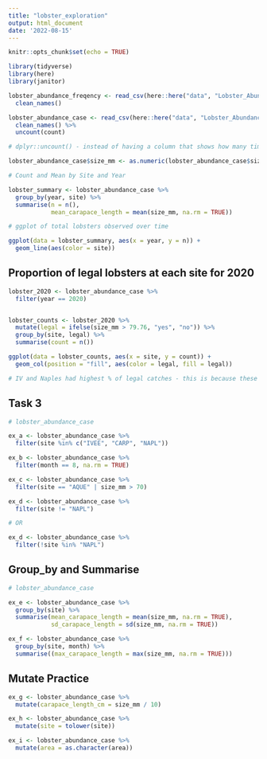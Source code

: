 ```yaml
---
title: "lobster_exploration"
output: html_document
date: '2022-08-15'
---
```


```r
knitr::opts_chunk$set(echo = TRUE)
```

```r

library(tidyverse)
library(here)
library(janitor)

```


```r

lobster_abundance_freqency <- read_csv(here::here("data", "Lobster_Abundance_All_Years_20210412.csv"), na = c( "-99999", "")) %>%
  clean_names()

lobster_abundance_case <- read_csv(here::here("data", "Lobster_Abundance_All_Years_20210412.csv"), na = c( "-99999", "")) %>%
  clean_names() %>%
  uncount(count)

# dplyr::uncount() - instead of having a column that shows how many times an observation occurred, uncount separates the same observations in different rows

lobster_abundance_case$size_mm <- as.numeric(lobster_abundance_case$size_mm)

# Count and Mean by Site and Year

lobster_summary <- lobster_abundance_case %>%
  group_by(year, site) %>%
  summarise(n = n(),
            mean_carapace_length = mean(size_mm, na.rm = TRUE))

# ggplot of total lobsters observed over time

ggplot(data = lobster_summary, aes(x = year, y = n)) +
  geom_line(aes(color = site))

```


## Proportion of legal lobsters at each site for 2020

```r
lobster_2020 <- lobster_abundance_case %>%
  filter(year == 2020)


lobster_counts <- lobster_2020 %>% 
  mutate(legal = ifelse(size_mm > 79.76, "yes", "no")) %>% 
  group_by(site, legal) %>% 
  summarise(count = n())

ggplot(data = lobster_counts, aes(x = site, y = count)) +
  geom_col(position = "fill", aes(color = legal, fill = legal))

# IV and Naples had highest % of legal catches - this is because these are not official dive sites. Another hypothesis is that these locations are somewhat remote for divers living downtown

```

## Task 3

```r
# lobster_abundance_case

ex_a <- lobster_abundance_case %>% 
  filter(site %in% c("IVEE", "CARP", "NAPL"))

ex_b <- lobster_abundance_case %>% 
  filter(month == 8, na.rm = TRUE)

ex_c <- lobster_abundance_case %>% 
  filter(site == "AQUE" | size_mm > 70)

ex_d <- lobster_abundance_case %>% 
  filter(site != "NAPL")

# OR

ex_d <- lobster_abundance_case %>% 
  filter(!site %in% "NAPL")
```

## Group_by and Summarise

```r
# lobster_abundance_case

ex_e <- lobster_abundance_case %>% 
  group_by(site) %>% 
  summarise(mean_carapace_length = mean(size_mm, na.rm = TRUE),
            sd_carapace_length = sd(size_mm, na.rm = TRUE))

ex_f <- lobster_abundance_case %>% 
  group_by(site, month) %>% 
  summarise((max_carapace_length = max(size_mm, na.rm = TRUE)))

```
## Mutate Practice

```r

ex_g <- lobster_abundance_case %>% 
  mutate(carapace_length_cm = size_mm / 10)

ex_h <- lobster_abundance_case %>% 
  mutate(site = tolower(site))

ex_i <- lobster_abundance_case %>% 
  mutate(area = as.character(area))

```


